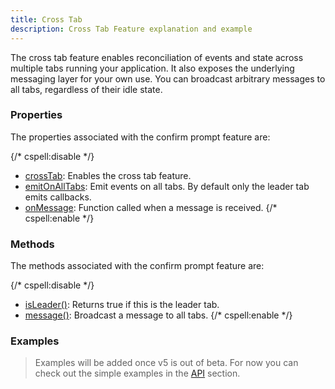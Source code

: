 ```yaml
---
title: Cross Tab
description: Cross Tab Feature explanation and example
---
```


The cross tab feature enables reconciliation of events and state across multiple
tabs running your application. It also exposes the underlying messaging layer for
your own use.  You can broadcast arbitrary messages to all tabs, regardless of
their idle state.

### Properties

The properties associated with the confirm prompt feature are:

{/* cspell:disable */}
- [crossTab](/docs/api/props#crosstab): Enables the cross tab feature.
- [emitOnAllTabs](/docs/api/props#emitonalltabs): Emit events on all tabs. By default only the leader tab emits callbacks.
- [onMessage](/docs/api/props#onprompt): Function called when a message is received.
{/* cspell:enable */}

### Methods

The methods associated with the confirm prompt feature are:

{/* cspell:disable */}
- [isLeader()](/docs/api/methods#isleader): Returns true if this is the leader tab.
- [message()](/docs/api/methods#message): Broadcast a message to all tabs.
{/* cspell:enable */}

### Examples

> Examples will be added once v5 is out of beta. For now you can check out the
> simple examples in the [API](/docs/api/use-idle-timer) section.